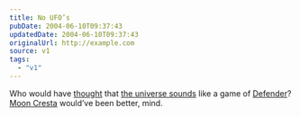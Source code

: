 ```yaml
---
title: No UFO’s
pubDate: 2004-06-10T09:37:43
updatedDate: 2004-06-10T09:37:43
originalUrl: http://example.com
source: v1
tags:
  - "v1"
---
```


Who would have [thought][1] that [the universe sounds][2] like a game of [Defender][3]? [Moon Cresta][4] would&#8217;ve been better, mind.

[1]: http://www.nytimes.com/2004/06/08/science/space/08soun.html?ex=1402027200&en=3e71e91cb893eb08&ei=5007&partner=USERLAND "The New York Times: The Baby Universe's First Cry: A Million Years in 5 Seconds"
[2]: http://www.engadget.com/entry/3745397085341518/ "engadget: Listen to the sound of the Universe on your iPod"
[3]: http://www.shockwave.com/sw/content/defender "Shockwave.com: Defender"
[4]: http://www.klov.com/game_detail.php?letter=M&game_id=8745 "Coin-Op Museum"
